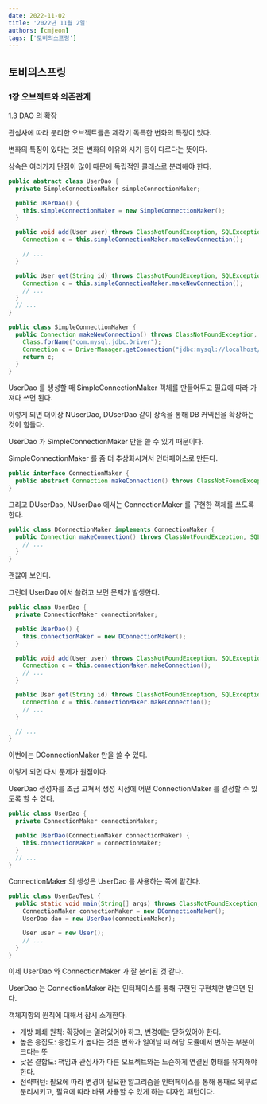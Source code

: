 ```yaml
---
date: 2022-11-02
title: '2022년 11월 2일'
authors: [cmjeon]
tags: ['토비의스프링']
---
```


## 토비의스프링

### 1장 오브젝트와 의존관계

1.3 DAO 의 확장

관심사에 따라 분리한 오브젝트들은 제각기 독특한 변화의 특징이 있다.

변화의 특징이 있다는 것은 변화의 이유와 시기 등이 다르다는 뜻이다.

상속은 여러가지 단점이 많이 때문에 독립적인 클래스로 분리해야 한다.

```java title="UserDao.java"
public abstract class UserDao {
  private SimpleConnectionMaker simpleConnectionMaker;

  public UserDao() {
    this.simpleConnectionMaker = new SimpleConnectionMaker();
  }

  public void add(User user) throws ClassNotFoundException, SQLException {
    Connection c = this.simpleConnectionMaker.makeNewConnection();

    // ...
  }

  public User get(String id) throws ClassNotFoundException, SQLException {
    Connection c = this.simpleConnectionMaker.makeNewConnection();
    // ...
  }
  // ...
}
```

```java title="SimpleConnectionMaker.java"
public class SimpleConnectionMaker {
  public Connection makeNewConnection() throws ClassNotFoundException, SQLException {
    Class.forName("com.mysql.jdbc.Driver");
    Connection c = DriverManager.getConnection("jdbc:mysql://localhost/springbook?characterEncoding=UTF-8", "spring", "book");
    return c;
  }
}
```

UserDao 를 생성할 때 SimpleConnectionMaker 객체를 만들어두고 필요에 따라 가져다 쓰면 된다.

이렇게 되면 더이상 NUserDao, DUserDao 같이 상속을 통해 DB 커넥션을 확장하는 것이 힘들다.

UserDao 가 SimpleConnectionMaker 만을 쓸 수 있기 때문이다.

SimpleConnectionMaker 를 좀 더 추상화시켜서 인터페이스로 만든다.

```java title="ConnectionMaker.java"
public interface ConnectionMaker {
  public abstract Connection makeConnection() throws ClassNotFoundException, SQLException;
}
```

그리고 DUserDao, NUserDao 에서는 ConnectionMaker 를 구현한 객체를 쓰도록 한다.

```java title="DConnectionMaker.java"
public class DConnectionMaker implements ConnectionMaker {
  public Connection makeConnection() throws ClassNotFoundException, SQLException {
    // ...
  }
}
```

괜찮아 보인다.

그런데 UserDao 에서 쓸려고 보면 문제가 발생한다.

```java title="UserDao.java"
public class UserDao {
  private ConnectionMaker connectionMaker;

  public UserDao() {
    this.connectionMaker = new DConnectionMaker();
  }

  public void add(User user) throws ClassNotFoundException, SQLException {
    Connection c = this.connectionMaker.makeConnection();
    // ...
  }

  public User get(String id) throws ClassNotFoundException, SQLException {
    Connection c = this.connectionMaker.makeConnection();
    // ...
  }

  // ...
}
```

이번에는 DConnectionMaker 만을 쓸 수 있다.

이렇게 되면 다시 문제가 원점이다.

UserDao 생성자를 조금 고쳐서 생성 시점에 어떤 ConnectionMaker 를 결정할 수 있도록 할 수 있다.

```java title="UserDao.java"
public class UserDao {
  private ConnectionMaker connectionMaker;

  public UserDao(ConnectionMaker connectionMaker) {
    this.connectionMaker = connectionMaker;
  }
  // ...
}
```

ConnectionMaker 의 생성은 UserDao 를 사용하는 쪽에 맡긴다.

```java title="UserDaoTest.java"
public class UserDaoTest {
  public static void main(String[] args) throws ClassNotFoundException, SQLException {
    ConnectionMaker connectionMaker = new DConnectionMaker();
    UserDao dao = new UserDao(connectionMaker);

    User user = new User();
    // ...
  }
}
```

이제 UserDao 와 ConnectionMaker 가 잘 분리된 것 같다.

UserDao 는 ConnectionMaker 라는 인터페이스를 통해 구현된 구현체만 받으면 된다.

객체지향의 원칙에 대해서 잠시 소개한다.

- 개방 폐쇄 원칙: 확장에는 열려있어야 하고, 변경에는 닫혀있어야 한다.
- 높은 응집도: 응집도가 높다는 것은 변화가 일어날 때 해당 모듈에서 변하는 부분이 크다는 뜻
- 낮은 결합도: 책임과 관심사가 다른 오브젝트와는 느슨하게 연결된 형태를 유지해야 한다.
- 전략패턴: 필요에 따라 변경이 필요한 알고리즘을 인터페이스를 통해 통째로 외부로 분리시키고, 필요에 따라 바꿔 사용할 수 있게 하는 디자인 패턴이다.




